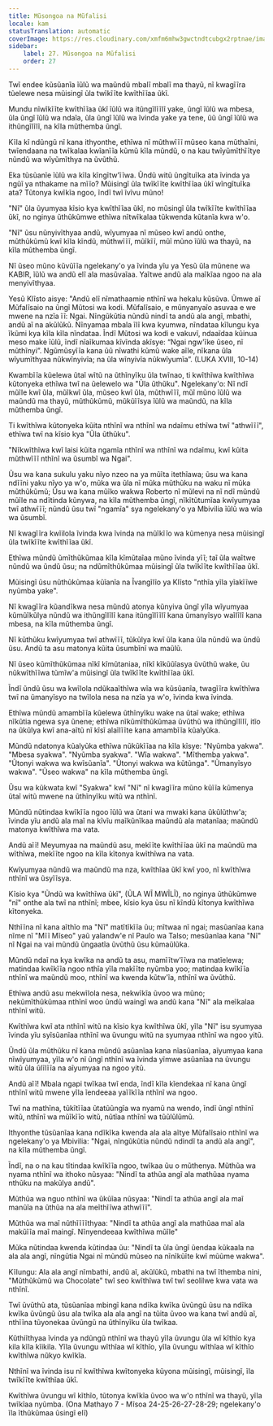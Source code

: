 ```yaml
---
title: Mũsongoa na Mũfalisi
locale: kam
statusTranslation: automatic
coverImage: https://res.cloudinary.com/xmfm6mhw3gwctndtcubgx2rptnae/image/upload/v1740468922/small_cover_tratado_de_psicologia_revolucionaria_a4c0dca4e0.webp
sidebar:
    label: 27. Mũsongoa na Mũfalisi
    order: 27
---
```

Twĩ endee kũsũanĩa ĩũlũ wa maũndũ mbalĩ mbalĩ ma thayũ, nĩ kwagĩĩra tũelewe nesa mũisingĩ ũla twĩkĩĩte kwĩthĩĩaa ũkĩ.

Mundu nĩwĩkĩĩte kwĩthĩĩaa ũkĩ ĩũlũ wa itũngĩlĩĩlĩ yake, ũngĩ ĩũlũ wa mbesa, ũla ũngĩ ĩũlũ wa ndaĩa, ũla ũngĩ ĩũlũ wa ĩvinda yake ya tene, ũũ ũngĩ ĩũlũ wa ithũngĩlĩlĩ, na kĩla mũthemba ũngĩ.

Kĩla kĩ ndũngũ nĩ kana ithyonthe, ethĩwa nĩ mũthwĩĩĩ mũseo kana mũthaĩni, twĩendaana na twĩkalaa kwĩanĩĩa kũmũ kĩla mũndũ, o na kau twĩyũmĩthĩĩtye nũndũ wa wĩyũmĩthya na ũvũthũ.

Eka tũsũanĩe ĩũlũ wa kĩla kĩngĩtw'ĩĩwa. Ũndũ witũ ũngĩtuĩka ata ĩvinda ya ngũĩ ya nthakame na mĩĩo? Mũisingĩ ũla twĩkĩĩte kwĩthĩĩaa ũkĩ wĩngĩtuĩka ata? Tũtonya kwĩkĩa ngoo, ĩndĩ twĩ ĩvĩvu mũno!

"Nĩ" ũla ũyumyaa kĩsio kya kwĩthĩĩaa ũkĩ, no mũsingĩ ũla twĩkĩĩte kwĩthĩĩaa ũkĩ, no nginya ũthũkũmwe ethĩwa nĩtwĩkalaa tũkwenda kũtanĩa kwa w'o.

"Nĩ" ũsu nũnyivĩthyaa andũ, wĩyumyaa nĩ mũseo kwĩ andũ onthe, mũthũkũmũ kwĩ kĩla kĩndũ, mũthwĩĩĩ, mũĩkĩĩ, mũĩ mũno ĩũlũ wa thayũ, na kĩla mũthemba ũngĩ.

Nĩ ũseo mũno kũvũĩĩa ngelekany'o ya ĩvinda yĩu ya Yesũ ũla mũnene wa KABIR, ĩũlũ wa andũ elĩ ala masũvaĩaa. Yaĩtwe andũ ala maĩkĩaa ngoo na ala menyivĩthyaa.

Yesũ Klĩsto aisye: "Andũ elĩ nĩmathaamie nthĩnĩ wa hekalu kũsũva. Ũmwe aĩ Mũfalĩsaio na ũngĩ Mũtosi wa kodi. Mũfalĩsaio, e mũnyanyaĩo asuvaa e we mwene na nzĩa ĩĩ: Ngai. Nĩngũkũtia nũndũ nindĩ ta andũ ala angĩ, mbathi, andũ aĩ na akũlũkũ. Nĩnyamaa mbala ĩlĩ kwa kyumwa, nĩndataa kĩlungu kya ĩkũmi kya kĩla kĩla nĩndataa. Ĩndĩ Mũtosi wa kodi e vakuvĩ, ndaaĩdaa kũinua meso make ĩũlũ, ĩndĩ nĩaĩkumaa kĩvĩnda akĩsye: “Ngai ngw'ĩke ũseo, nĩ mũthĩnyi”. Ngũmũsyĩĩa kana ũũ nĩwathi kũmũ wake aĩle, nĩkana ũla wĩyumĩthyaa nũkwĩnyivĩa; na ũla wĩnyivĩa nũkwĩyumĩa”. (LUKA XVIII, 10-14)

Kwambĩĩa kũelewa ũtaĩ wĩtũ na ũthĩnyĩku ũla twĩnao, ti kwĩthĩwa kwĩthĩwa kũtonyeka ethĩwa twĩ na ũelewelo wa "Ũla ũthũku". Ngelekany'o: Nĩ ndĩ mũĩle kwĩ ũla, mũĩkwĩ ũla, mũseo kwĩ ũla, mũthwĩĩĩ, mũĩ mũno ĩũlũ wa maũndũ ma thayũ, mũthũkũmũ, mũkũĩĩsya ĩũlũ wa maũndũ, na kĩla mũthemba ũngĩ.

Ti kwĩthĩwa kũtonyeka kũita nthĩnĩ wa nthĩnĩ wa ndaĩmu ethĩwa twĩ "athwĩĩĩ", ethĩwa twĩ na kĩsio kya "Ũla ũthũku".

"Nĩkwĩthĩwa kwĩ laisi kũita ngamĩa nthĩnĩ wa nthĩnĩ wa ndaĩmu, kwĩ kũita mũthwĩĩĩ nthĩnĩ wa ũsumbĩ wa Ngai".

Ũsu wa kana sukulu yaku nĩyo nzeo na ya mũĩta itethĩawa; ũsu wa kana ndĩĩni yaku nĩyo ya w'o, mũka wa ũla nĩ mũka mũthũku na waku nĩ mũka mũthũkũmũ; Ũsu wa kana mũĩko wakwa Roberto nĩ mũlevi na nĩ ndĩ mũndũ mũĩle na ndĩtinda kũnywa, na kĩla mũthemba ũngĩ, nĩkĩtũtumĩaa kwĩyumyaa twĩ athwĩĩĩ; nũndũ ũsu twĩ "ngamĩa" sya ngelekany'o ya Mbivilia ĩũlũ wa wĩa wa ũsumbĩ.

Nĩ kwagĩĩra kwĩilola ĩvinda kwa ĩvinda na mũĩkĩĩo wa kũmenya nesa mũisingĩ ũla twĩkĩĩte kwĩthĩĩaa ũkĩ.

Ethĩwa mũndũ ũmĩthũkũmaa kĩla kĩmũtaĩaa mũno ĩvinda yĩĩ; taĩ ũla waĩtwe nũndũ wa ũndũ ũsu; na ndũmĩthũkũmaa mũisingĩ ũla twĩkĩĩte kwĩthĩĩaa ũkĩ.

Mũisingĩ ũsu nũthũkũmaa kũĩanĩa na Ĩvangĩlĩo ya Klĩsto "nthĩa yĩla yĩakĩĩwe nyũmba yake".

Nĩ kwagĩĩra kũandĩkwa nesa mũndũ atonya kũnyiva ũngĩ yĩla wĩyumyaa kũmũĩkũlya nũndũ wa ithũngĩlĩlĩ kana itũngĩlĩĩlĩ kana ũmanyĩsyo waĩlĩlĩ kana mbesa, na kĩla mũthemba ũngĩ.

Nĩ kũthũku kwĩyumyaa twĩ athwĩĩĩ, tũkũlya kwĩ ũla kana ũla nũndũ wa ũndũ ũsu. Andũ ta asu matonya kũita ũsumbĩnĩ wa maũlũ.

Nĩ ũseo kũmĩthũkũmaa nĩkĩ kĩmũtaniaa, nĩkĩ kĩkũũĩasya ũvũthũ wake, ũu nũkwĩthĩĩwa tũmĩw'a mũisingĩ ũla twĩkĩĩte kwĩthĩĩaa ũkĩ.

Ĩndĩ ũndũ ũsu wa kwĩlola ndũkaaĩthĩwa wĩa wa kũsũanĩa, twagĩĩra kwĩthĩwa twĩ na ũmanyĩsyo na twĩlola nesa na nzĩa ya w'o, ĩvinda kwa ĩvinda.

Ethĩwa mũndũ amambĩĩa kũelewa ũthĩnyĩku wake na ũtaĩ wake; ethĩwa nĩkũtia ngewa sya ũnene; ethĩwa nĩkũmĩthũkũmaa ũvũthũ wa ithũngĩlĩlĩ, itĩo na ũkũlya kwĩ ana-aĩtũ nĩ kĩsĩ alaĩlĩĩte kana amambĩĩa kũalyũka.

Mũndũ ndatonya kũalyũka ethĩwa nũkũkĩĩaa na kĩla kĩsye: "Nyũmba yakwa". "Mbesa syakwa". "Nyũmba syakwa". "Wĩa wakwa". "Mĩthemba yakwa". "Ũtonyi wakwa wa kwĩsũanĩa". "Ũtonyi wakwa wa kũtũnga". "Ũmanyĩsyo wakwa". "Ũseo wakwa" na kĩla mũthemba ũngĩ.

Ũsu wa kũkwata kwĩ "Syakwa" kwĩ "Nĩ" nĩ kwagĩĩra mũno kũĩĩa kũmenya ũtaĩ witũ mwene na ũthĩnyĩku witũ wa nthĩnĩ.

Mũndũ nũtindaa kwĩkĩĩa ngoo ĩũlũ wa ũtani wa mwaki kana ũkũlũthw'a; ĩvinda yĩu andũ ala maĩ na kĩvĩu maĩkũnĩkaa maũndũ ala matanĩaa; maũndũ matonya kwĩthĩwa ma vata.

Andũ aĩĩ! Meyumyaa na maũndũ asu, mekĩĩte kwĩthĩĩaa ũkĩ na maũndũ ma wĩthĩwa, mekĩĩte ngoo na kĩla kĩtonya kwĩthĩwa na vata.

Kwĩyumyaa nũndũ wa maũndũ ma nza, kwĩthĩaa ũkĩ kwĩ yoo, nĩ kwĩthĩwa nthĩnĩ wa ũsyĩĩsya.

Kĩsio kya "Ũndũ wa kwĩthĩwa ũkĩ", (ŨLA WĨ MWĨLĨ), no nginya ũthũkũmwe "nĩ" onthe ala twĩ na nthĩnĩ; mbee, kĩsio kya ũsu nĩ kĩndũ kĩtonya kwĩthĩwa kĩtonyeka.

Nthĩĩna nĩ kana aĩthĩo ma "Nĩ" matĩtĩkĩĩa ũu; mĩtwaa nĩ ngai; masũanĩaa kana nĩme nĩ "Mĩĩ Mĩseo" yaũ yalandw'e nĩ Paulo wa Talso; mesũanĩaa kana "Nĩ" nĩ Ngai na vai mũndũ ũngaatĩa ũvũthũ ũsu kũmaũlũka.

Mũndũ ndaĩ na kya kwĩka na andũ ta asu, mamĩĩtw'ĩĩwa na matĩelewa; matindaa kwĩkĩĩa ngoo nthĩa yĩla makĩĩte nyũmba yoo; matindaa kwĩkĩĩa nthĩnĩ wa maũndũ moo, nthĩnĩ wa kwenda kũtw'ĩa, nthĩnĩ wa ũvũthũ.

Ethĩwa andũ asu mekwĩlola nesa, nekwĩkĩa ũvoo wa mũno; nekũmĩthũkũmaa nthĩnĩ woo ũndũ waingĩ wa andũ kana "Nĩ" ala meĩkalaa nthĩnĩ witũ.

Kwĩthĩwa kwĩ ata nthĩnĩ witũ na kĩsio kya kwĩthĩwa ũkĩ, yĩla "Nĩ" isu syumyaa ĩvinda yĩu syĩsũanĩaa nthĩnĩ wa ũvungu witũ na syumyaa nthĩnĩ wa ngoo yitũ.

Ũndũ ũla mũthũku nĩ kana mũndũ asũanĩaa kana nĩasũanĩaa, aĩyumyaa kana nĩwĩyumyaa, yĩla w'o nĩ ũngĩ nthĩnĩ wa ĩvinda yĩmwe asũanĩaa na ũvungu witũ ũla ũlĩlĩĩa na aĩyumyaa na ngoo yitũ.

Andũ aĩĩ! Mbala ngapi twĩkaa twĩ enda, ĩndĩ kĩla kĩendekaa nĩ kana ũngĩ nthĩnĩ witũ mwene yĩla ĩendeeaa yaĩĩkĩĩa nthĩnĩ wa ngoo.

Twĩ na mathĩna, tũkĩtĩĩaa ũtatũũngĩa wa nyamũ na wendo, ĩndĩ ũngĩ nthĩnĩ witũ, nthĩnĩ wa mũĩkĩĩo witũ, nũtĩaa nthĩnĩ wa tũũlũlũmũ.

Ithyonthe tũsũanĩaa kana ndĩkĩka kwenda ala ala aĩtye Mũfalĩsaio nthĩnĩ wa ngelekany'o ya Mbivilia: "Ngai, nĩngũkũtia nũndũ ndindĩ ta andũ ala angĩ", na kĩla mũthemba ũngĩ.

Ĩndĩ, na o na kau tĩtindaa kwĩkĩĩa ngoo, twĩkaa ũu o mũthenya. Mũthũa wa nyama nthĩnĩ wa ithoko nũsyaa: "Nindĩ ta athũa angĩ ala mathũaa nyama nthũku na makũlya andũ".

Mũthũa wa nguo nthĩnĩ wa ũkũĩaa nũsyaa: "Nindĩ ta athũa angĩ ala maĩ manũĩa na ũthũa na ala meĩthĩĩwa athwĩĩĩ".

Mũthũa wa maĩ nũthĩĩĩĩthyaa: "Nindĩ ta athũa angĩ ala mathũaa maĩ ala makũĩĩa maĩ maingĩ. Nĩnyendeeaa kwĩthĩwa mũĩle"

Mũka nũtindaa kwenda kũtindaa ũu: "Nindĩ ta ũla ũngĩ ũendaa kũkaala na ala ala angĩ, nĩngũtia Ngai nĩ mũndũ mũseo na nĩnĩkũĩte kwĩ mũũme wakwa".

Kĩlungu: Ala ala angĩ nĩmbathi, andũ aĩ, akũlũkũ, mbathi na twĩ ĩthemba nini, "Mũthũkũmũ wa Chocolate" twĩ seo kwĩthĩwa twĩ twĩ seolilwe kwa vata wa nthĩnĩ.

Twĩ ũvũthũ ata, tũsũanĩaa mbingĩ kana ndĩka kwĩka ũvũngũ ũsu na ndĩka kwĩka ũvũngũ ũsu ala twĩka ala ala angĩ na tũita ũvoo wa kana twĩ andũ aĩ, nthĩĩna tũyonekaa ũvũngũ na ũthĩnyĩku ũla twĩkaa.

Kũthiĩthyaa ĩvinda ya ndũngũ nthĩnĩ wa thayũ yĩla ũvungu ũla wĩ kĩthĩo kya kila kĩla kĩikila. Yĩla ũvungu wĩthĩaa wĩ kĩthĩo, yĩla ũvungu wĩthĩaa wĩ kĩthĩo kwĩthĩwa nũkyo kwĩkĩa.

Nthĩnĩ wa ĩvinda isu nĩ kwĩthĩwa kwĩtonyeka kũyona mũisingĩ, mũisingĩ, ĩla twĩkĩĩte kwĩthĩaa ũkĩ.

Kwĩthĩwa ũvungu wĩ kĩthĩo, tũtonya kwĩkĩa ũvoo wa w'o nthĩnĩ wa thayũ, yĩla twĩkĩaa nyũmba. (Ona Mathayo 7 - Mĩsoa 24-25-26-27-28-29; ngelekany'o ĩla ĩthũkũmaa ũsingĩ elĩ)

